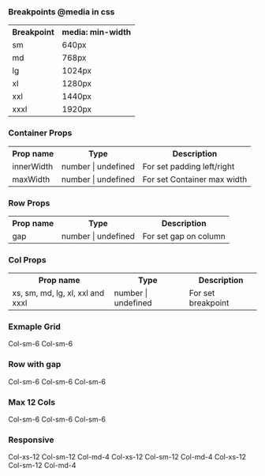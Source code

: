 
<Meta title='Example/Responsive' />

### Breakpoints @media in css

<table>
  <tr>
    <th>Breakpoint</th>
    <th>media: min-width</th>
  </tr>
  <tr>
    <td>sm</td>
    <td>640px</td>
  </tr>
  <tr>
    <td>md</td>
    <td>768px</td>
  </tr>
  <tr>
    <td>lg</td>
    <td>1024px</td>
  </tr>
  <tr>
    <td>xl</td>
    <td>1280px</td>
  </tr>
  <tr>
    <td>xxl</td>
    <td>1440px</td>
  </tr>
  <tr>
    <td>xxxl</td>
    <td>1920px</td>
  </tr>
</table>

### Container Props

<table>
  <tr>
    <th>Prop name</th>
    <th>Type</th>
    <th>Description</th>
  </tr>
  <tr>
    <td>innerWidth</td>
    <td>number | undefined</td>
    <td>For set padding left/right</td>
  </tr>
  <tr>
    <td>maxWidth</td>
    <td>number | undefined</td>
    <td>For set Container max width</td>
  </tr>
</table>

### Row Props

<table>
  <tr>
    <th>Prop name</th>
    <th>Type</th>
    <th>Description</th>
  </tr>
  <tr>
    <td>gap</td>
    <td>number | undefined</td>
    <td>For set gap on column</td>
  </tr>
</table>

### Col Props

<table>
  <tr>
    <th>Prop name</th>
    <th>Type</th>
    <th>Description</th>
  </tr>
  <tr>
    <td>xs, sm, md, lg, xl, xxl and xxxl</td>
    <td>number | undefined</td>
    <td>For set breakpoint</td>
  </tr>
</table>

### Exmaple Grid

<Canvas>
  <Container>
    <Row>
      <Col sm={6}>Col-sm-6</Col>
      <Col sm={6}>Col-sm-6</Col>
    </Row>
  </Container>
</Canvas>

### Row with gap

<Canvas>
  <Container>
    <Row gap={12}>
      <Col sm={6} style={{ background: 'red' }}>
        Col-sm-6
      </Col>
      <Col sm={6} style={{ background: 'red' }}>
        Col-sm-6
      </Col>
      <Col sm={6} style={{ background: 'red' }}>
        Col-sm-6
      </Col>
    </Row>
  </Container>
</Canvas>

### Max 12 Cols

<Canvas>
  <Container>
    <Row>
      <Col sm={6}>Col-sm-6</Col>
      <Col sm={6}>Col-sm-6</Col>
      <Col sm={6}>Col-sm-6</Col>
    </Row>
  </Container>
</Canvas>

### Responsive

<Canvas>
  <Container>
    <Row>
      <Col xs={12} sm={12} md={4}>
        Col-xs-12 Col-sm-12 Col-md-4
      </Col>
      <Col xs={12} sm={12} md={4}>
        Col-xs-12 Col-sm-12 Col-md-4
      </Col>
      <Col xs={12} sm={12} md={4}>
        Col-xs-12 Col-sm-12 Col-md-4
      </Col>
    </Row>
  </Container>
</Canvas>
